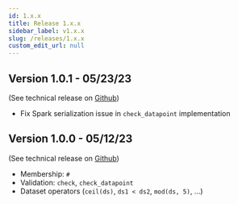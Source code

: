 ```yaml
---
id: 1.x.x
title: Release 1.x.x
sidebar_label: v1.x.x
slug: /releases/1.x.x
custom_edit_url: null
---
```


## Version 1.0.1 - 05/23/23

(See technical release on [Github](https://github.com/InseeFr/Trevas/releases/tag/v1.0.1))

- Fix Spark serialization issue in `check_datapoint` implementation

## Version 1.0.0 - 05/12/23

(See technical release on [Github](https://github.com/InseeFr/Trevas/releases/tag/v1.0.0))

- Membership: `#`
- Validation: `check`, `check_datapoint`
- Dataset operators (`ceil(ds)`, `ds1 < ds2`, `mod(ds, 5)`, ...)
